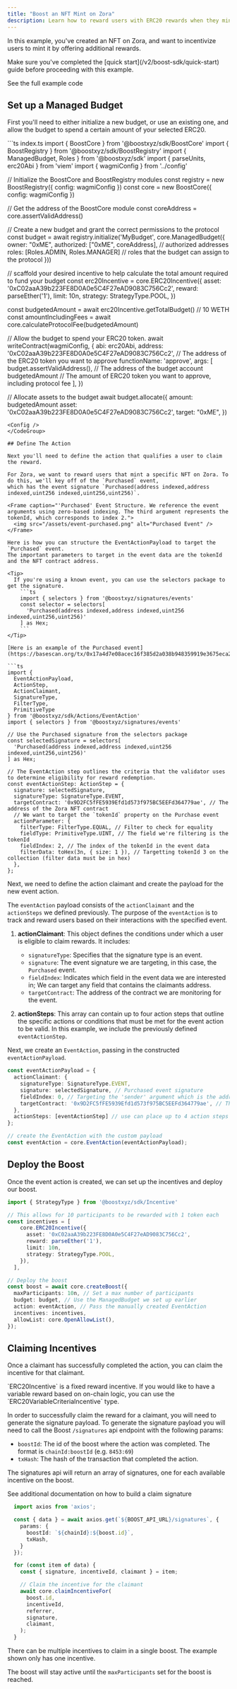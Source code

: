 ```yaml
---
title: "Boost an NFT Mint on Zora"
description: Learn how to reward users with ERC20 rewards when they mint an NFT on Zora.
---
```



In this example, you've created an NFT on Zora, and want to incentivize users to mint it by offering additional rewards.

<Warning>
Make sure you've completed the [quick start](/v2/boost-sdk/quick-start) guide before proceeding with this example.
</Warning>

<Card title="See the code" icon="file-lines" href="https://github.com/boostxyz/boost-protocol/blob/main/examples/zora-mint/src/zora-mint.test.ts#L1">See the full example code</Card>

## Set up a Managed Budget

First you'll need to either initialize a new budget, or use an existing one, and allow the budget to spend a certain amount of your selected ERC20.

<CodeGroup>
```ts index.ts
import { BoostCore } from '@boostxyz/sdk/BoostCore'
import { BoostRegistry } from '@boostxyz/sdk/BoostRegistry'
import { ManagedBudget, Roles } from '@boostxyz/sdk'
import { parseUnits, erc20Abi } from 'viem'
import { wagmiConfig } from '../config'

// Initialize the BoostCore and BoostRegistry modules
const registry = new BoostRegistry({ config: wagmiConfig })
const core = new BoostCore({ config: wagmiConfig })

// Get the address of the BoostCore module
const coreAddress = core.assertValidAddress()

// Create a new budget and grant the correct permissions to the protocol
const budget = await registry.initialize('MyBudget', core.ManagedBudget({
  owner: "0xME",
  authorized: ["0xME", coreAddress], // authorized addresses
  roles: [Roles.ADMIN, Roles.MANAGER] // roles that the budget can assign to the protocol
}))

// scaffold your desired incentive to help calculate the total amount required to fund your budget
const erc20Incentive = core.ERC20Incentive({
  asset: '0xC02aaA39b223FE8D0A0e5C4F27eAD9083C756Cc2',
  reward: parseEther('1'),
  limit: 10n,
  strategy: StrategyType.POOL,
})

const budgetedAmount = await erc20Incentive.getTotalBudget() // 10 WETH
const amountIncludingFees = await core.calculateProtocolFee(budgetedAmount)

// Allow the budget to spend your ERC20 token.
await writeContract(wagmiConfig, {
  abi: erc20Abi,
  address: '0xC02aaA39b223FE8D0A0e5C4F27eAD9083C756Cc2', // The address of the ERC20 token you want to approve
  functionName: 'approve',
  args: [
    budget.assertValidAddress(), // The address of the budget account
    budgetedAmount // The amount of ERC20 token you want to approve, including protocol fee
  ],
})

// Allocate assets to the budget
await budget.allocate({
  amount: budgetedAmount
  asset: '0xC02aaA39b223FE8D0A0e5C4F27eAD9083C756Cc2',
  target: "0xME",
})
```
<Config />
</CodeGroup>

## Define The Action

Next you'll need to define the action that qualifies a user to claim the reward.

For Zora, we want to reward users that mint a specific NFT on Zora. To do this, we'll key off of the `Purchased` event,
which has the event signature `Purchased(address indexed,address indexed,uint256 indexed,uint256,uint256)`.

<Frame caption="'Purchased' Event Structure. We reference the event arguments using zero-based indexing. The third argument represents the tokenId, which corresponds to index 2.">
  <img src="/assets/event-purchased.png" alt="Purchased Event" />
</Frame>

Here is how you can structure the EventActionPayload to target the `Purchased` event.
The important parameters to target in the event data are the tokenId and the NFT contract address.

<Tip>
  If you're using a known event, you can use the selectors package to get the signature.
    ```ts
    import { selectors } from '@boostxyz/signatures/events'
    const selector = selectors[
      'Purchased(address indexed,address indexed,uint256 indexed,uint256,uint256)'
    ] as Hex;
    ```
</Tip>

[Here is an example of the Purchased event](https://basescan.org/tx/0x17a4d7e08acec16f385d2a038b948359919e3675eca22a09789b462a9178a769#eventlog#187)

```ts
import {
  EventActionPayload,
  ActionStep,
  ActionClaimant,
  SignatureType,
  FilterType,
  PrimitiveType
} from '@boostxyz/sdk/Actions/EventAction'
import { selectors } from '@boostxyz/signatures/events'

// Use the Purchased signature from the selectors package
const selectedSignature = selectors[
  'Purchased(address indexed,address indexed,uint256 indexed,uint256,uint256)'
] as Hex;

// The EventAction step outlines the criteria that the validator uses to determine eligibility for reward redemption.
const eventActionStep: ActionStep = {
  signature: selectedSignature,
  signatureType: SignatureType.EVENT,
  targetContract: '0x9D2FC5fFE5939Efd1d573f975BC5EEFd364779ae', // The address of the Zora NFT contract
  // We want to target the `tokenId` property on the Purchase event
  actionParameter: {
    filterType: FilterType.EQUAL, // Filter to check for equality
    fieldType: PrimitiveType.UINT, // The field we're filtering is the tokenId
    fieldIndex: 2, // The index of the tokenId in the event data
    filterData: toHex(3n, { size: 1 }), // Targetting tokenId 3 on the collection (filter data must be in hex)
  },
};

```

Next, we need to define the action claimant and create the payload for the new event action.

The `eventAction` payload consists of the `actionClaimant` and the `actionSteps` we defined previously.
The purpose of the `eventAction` is to track and reward users based on their interactions with the specified event.

1. **actionClaimant**: This object defines the conditions under which a user is eligible to claim rewards. It includes:
   - `signatureType`: Specifies that the signature type is an event.
   - `signature`: The event signature we are targeting, in this case, the `Purchased` event.
   - `fieldIndex`: Indicates which field in the event data we are interested in; We can target any field that contains the claimants address.
   - `targetContract`: The address of the contract we are monitoring for the event.

2. **actionSteps**: This array can contain up to four action steps that outline the specific actions or conditions that must be met for the event action to be valid. In this example, we include the previously defined `eventActionStep`.

Next, we create an `EventAction`, passing in the constructed `eventActionPayload`.

```ts
const eventActionPayload = {
  actionClaimant: {
    signatureType: SignatureType.EVENT,
    signature: selectedSignature, // Purchased event signature
    fieldIndex: 0, // Targeting the 'sender' argument which is the address that initiated the purchase
    targetContract: '0x9D2FC5fFE5939Efd1d573f975BC5EEFd364779ae', // The address of the Zora NFT contract
  },
  actionSteps: [eventActionStep] // use can place up to 4 action steps
};

// create the EventAction with the custom payload
const eventAction = core.EventAction(eventActionPayload);
```

## Deploy the Boost

Once the event action is created, we can set up the incentives and deploy our boost.

```ts
import { StrategyType } from '@boostxyz/sdk/Incentive'

// This allows for 10 participants to be rewarded with 1 token each
const incentives = [
    core.ERC20Incentive({
      asset: '0xC02aaA39b223FE8D0A0e5C4F27eAD9083C756Cc2',
      reward: parseEther('1'),
      limit: 10n,
      strategy: StrategyType.POOL,
    }),
  ],
```

```ts
// Deploy the boost
const boost = await core.createBoost({
  maxParticipants: 10n, // Set a max number of participants
  budget: budget, // Use the ManagedBudget we set up earlier
  action: eventAction, // Pass the manually created EventAction
  incentives: incentives,
  allowList: core.OpenAllowList(),
});
```

## Claiming Incentives

Once a claimant has successfully completed the action, you can claim the incentive for that claimant.

<Tip>
  `ERC20Incentive` is a fixed reward incentive. If you would like to have a variable reward based on on-chain logic, you can use the `ERC20VariableCriteriaIncentive` type.
</Tip>

In order to successfully claim the reward for a claimant, you will need to generate the signature payload.
To generate the signature payload you will need to call the Boost `/signatures` api endpoint with the following params:

- `boostId`: The id of the boost where the action was completed. The format is `chainId:boostId` (e.g. `8453:69`)
- `txHash`: The hash of the transaction that completed the action.

The signatures api will return an array of signatures, one for each available incentive on the boost.

<Card title="Claim Signature API" icon="signature" href="/v2/api-reference/boosts/validate-&-sign-data-for-a-claim">
  See additional documentation on how to build a claim signature
</Card>

```ts
  import axios from 'axios';

  const { data } = await axios.get(`${BOOST_API_URL}/signatures`, {
    params: {
      boostId: `${chainId}:${boost.id}`,
      txHash,
    }
  });

  for (const item of data) {
    const { signature, incentiveId, claimant } = item;

    // Claim the incentive for the claimant
    await core.claimIncentiveFor(
      boost.id,
      incentiveId,
      referrer,
      signature,
      claimant,
    );
  }
```
<Tip>
  There can be multiple incentives to claim in a single boost. The example shown only has one incentive.
</Tip>

The boost will stay active until the `maxParticipants` set for the boost is reached.
